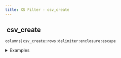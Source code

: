 ```yaml
---
title: XS Filter - csv_create
---
```


## <img src="../assets/docuBadge (11).png" alt="" data-size="line" /> csv\_create <a href="#xs-csv_create" id="xs-csv_create"></a>

`columns|csv_create:rows:delimiter:enclosure:escape`

<details>

<summary>Examples</summary>

```javascript
["name","age']|csv_create:["john",30]:",":'"':'"'    // Returns CSV with headers
```

</details>
